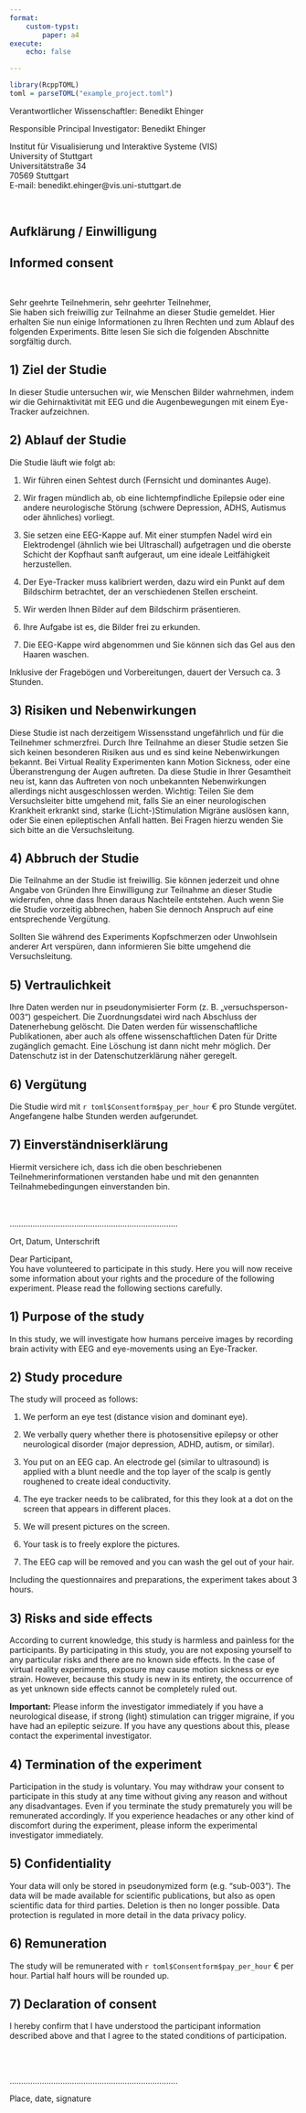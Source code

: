 ```yaml
---
format:
    custom-typst:
        paper: a4
execute:
    echo: false

---
```

::: {.content-visible when-profile="de"}

:::
::: {.content-visible when-profile="en"}

:::

::: {.content-visible when-profile="de"}
 
:::
::: {.content-visible when-profile="en"}

::: 
```r
library(RcppTOML)
toml = parseTOML("example_project.toml")

```

:::: {.block fill="none" inset="0pt" radius="4pt" width="60%"}
::: {.content-visible when-profile="de"}
Verantwortlicher Wissenschaftler: Benedikt Ehinger
:::
::: {.content-visible when-profile="en"}
Responsible Principal Investigator: Benedikt Ehinger
:::
Institut für Visualisierung und Interaktive Systeme (VIS) 
\
University of Stuttgart
\
Universitätstraße 34
\
70569 Stuttgart
\
E-mail: benedikt.ehinger@vis.uni-stuttgart.de
::::

\
 
:::: {.content-visible when-profile="de"}
# Aufklärung / Einwilligung
::::
::: {.content-visible when-profile="en"}
# Informed consent
:::

\

::: {.content-visible when-profile="de"}
Sehr geehrte Teilnehmerin, sehr geehrter Teilnehmer,   
Sie haben sich freiwillig zur Teilnahme an dieser Studie gemeldet. Hier erhalten Sie nun einige Informationen zu Ihren Rechten und zum Ablauf des folgenden Experiments. Bitte lesen Sie sich die folgenden Abschnitte sorgfältig durch.

## 1) **Ziel der Studie**

In dieser Studie untersuchen wir, wie Menschen Bilder wahrnehmen, indem wir die Gehirnaktivität mit EEG und die Augenbewegungen mit einem Eye-Tracker aufzeichnen.

## 2) **Ablauf der Studie**

Die Studie läuft wie folgt ab:

1. Wir führen einen Sehtest durch (Fernsicht und dominantes Auge). 

2. Wir fragen mündlich ab, ob eine lichtempfindliche Epilepsie oder eine andere neurologische Störung (schwere Depression, ADHS, Autismus oder ähnliches) vorliegt.

3. Sie setzen eine EEG-Kappe auf. Mit einer stumpfen Nadel wird ein Elektrodengel (ähnlich wie bei Ultraschall) aufgetragen und die oberste Schicht der Kopfhaut sanft aufgeraut, um eine ideale Leitfähigkeit herzustellen.

4. Der Eye-Tracker muss kalibriert werden, dazu wird ein Punkt auf dem Bildschirm betrachtet, der an verschiedenen Stellen erscheint.

5. Wir werden Ihnen Bilder auf dem Bildschirm präsentieren.

6. Ihre Aufgabe ist es, die Bilder frei zu erkunden.

7. Die EEG-Kappe wird abgenommen und Sie können sich das Gel aus den Haaren waschen.

Inklusive der Fragebögen und Vorbereitungen, dauert der Versuch ca. 3 Stunden.

## 3) **Risiken und Nebenwirkungen**

Diese Studie ist nach derzeitigem Wissensstand ungefährlich und für die Teilnehmer schmerzfrei. Durch Ihre Teilnahme an dieser Studie setzen Sie sich keinen besonderen Risiken aus und es sind keine Nebenwirkungen bekannt. Bei Virtual Reality Experimenten kann Motion Sickness, oder eine Überanstrengung der Augen auftreten. Da diese Studie in Ihrer Gesamtheit neu ist, kann das Auftreten von noch unbekannten Nebenwirkungen allerdings nicht ausgeschlossen werden.
Wichtig: Teilen Sie dem Versuchsleiter bitte umgehend mit, falls Sie an einer neurologischen Krankheit erkrankt sind, starke (Licht-)Stimulation Migräne auslösen kann, oder Sie einen epileptischen Anfall hatten. Bei Fragen hierzu wenden Sie sich bitte an die Versuchsleitung.

## 4) **Abbruch der Studie**

Die Teilnahme an der Studie ist freiwillig. Sie können jederzeit und ohne Angabe von Gründen Ihre Einwilligung zur Teilnahme an dieser Studie widerrufen, ohne dass Ihnen daraus Nachteile entstehen. Auch wenn Sie die Studie vorzeitig abbrechen, haben Sie dennoch Anspruch auf eine entsprechende Vergütung.

Sollten Sie während des Experiments Kopfschmerzen oder Unwohlsein anderer Art verspüren, dann informieren Sie bitte umgehend die Versuchsleitung.

## 5) **Vertraulichkeit**

Ihre Daten werden nur in pseudonymisierter Form (z. B. „versuchsperson-003“) gespeichert. Die Zuordnungsdatei wird nach Abschluss der Datenerhebung gelöscht. Die Daten werden für wissenschaftliche Publikationen, aber auch als offene wissenschaftlichen Daten für Dritte zugänglich gemacht. Eine Löschung ist dann nicht mehr möglich. Der Datenschutz ist in der Datenschutzerklärung näher geregelt.

## 6) **Vergütung** 

Die Studie wird mit `r toml$Consentform$pay_per_hour` € pro Stunde vergütet. Angefangene halbe Stunden werden aufgerundet.

## 7) **Einverständniserklärung** 

Hiermit versichere ich, dass ich die oben beschriebenen Teilnehmerinformationen verstanden habe und mit den genannten Teilnahmebedingungen einverstanden bin.
\
\
\

.........................................................................

Ort, Datum, Unterschrift
:::

::: {.content-visible when-profile="en"}
Dear Participant,  
You have volunteered to participate in this study. Here you will now receive some information about your rights and the procedure of the following experiment. Please read the following sections carefully. 

## 1) **Purpose of the study**

In this study, we will investigate how humans perceive images by recording brain activity with EEG and eye-movements using an Eye-Tracker.

## 2) **Study procedure**

The study will proceed as follows:

1. We perform an eye test (distance vision and dominant eye). 

2. We verbally query whether there is photosensitive epilepsy or other neurological disorder (major depression, ADHD, autism, or similar).

3. You put on an EEG cap. An electrode gel (similar to ultrasound) is applied with a blunt needle and the top layer of the scalp is gently roughened to create ideal conductivity.

4. The eye tracker needs to be calibrated, for this they look at a dot on the screen that appears in different places.

5. We will present pictures on the screen.

6. Your task is to freely explore the pictures.

7. The EEG cap will be removed and you can wash the gel out of your hair.

Including the questionnaires and preparations, the experiment takes about  3 hours.

## 3) **Risks and side effects**

According to current knowledge, this study is harmless and painless for the participants. By participating in this study, you are not exposing yourself to any particular risks and there are no known side effects. In the case of virtual reality experiments, exposure may cause motion sickness or eye strain. However, because this study is new in its entirety, the occurrence of as yet unknown side effects cannot be completely ruled out. 

**Important:** Please inform the investigator immediately if you have a neurological disease, if strong (light) stimulation can trigger migraine, if you have had an epileptic seizure. If you have any questions about this, please contact the experimental investigator.

## 4) **Termination of the experiment**

Participation in the study is voluntary. You may withdraw your consent to participate in this study at any time without giving any reason and without any disadvantages. Even if you terminate the study prematurely you will be remunerated accordingly.
If you experience headaches or any other kind of discomfort during the experiment, please inform the experimental investigator immediately.

## 5) **Confidentiality** 

Your data will only be stored in pseudonymized form (e.g. "sub-003"). The data will be made available for scientific publications, but also as open scientific data for third parties. Deletion is then no longer possible. Data protection is regulated in more detail in the data privacy policy.

## 6) **Remuneration** 

The study will be remunerated with `r toml$Consentform$pay_per_hour` € per hour. Partial half hours will be rounded up. 

## 7) **Declaration of consent** 

I hereby confirm that I have understood the participant information described above and that I agree to the stated conditions of participation. 


\
\

.........................................................................

Place, date, signature
:::